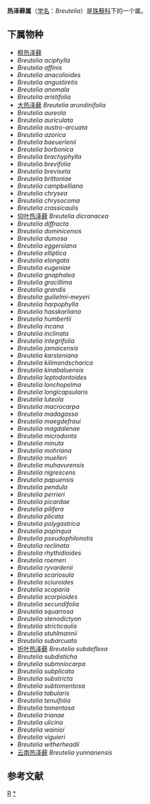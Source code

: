 {{Automatic taxobox
| taxon = Breutelia
| authority = (B. S. G.) Schimp.
}}

'''热泽藓属'''（[[学名|学名]]：''Breutelia''）是[[珠蘚科|珠蘚科]]下的一个属。

==下属物种==
* [[粗热泽藓|粗热泽藓]]
* ''Breutelia aciphylla''
* ''Breutelia affinis''
* ''Breutelia anacolioides''
* ''Breutelia angustiretis''
* ''Breutelia anomala''
* ''Breutelia aristifolia''
* [[大热泽藓|大热泽藓]] ''Breutelia arundinifolia''
* ''Breutelia aureola''
* ''Breutelia auriculata''
* ''Breutelia austro-arcuata''
* ''Breutelia azorica''
* ''Breutelia baeuerlenii''
* ''Breutelia borbonica''
* ''Breutelia brachyphylla''
* ''Breutelia brevifolia''
* ''Breutelia breviseta''
* ''Breutelia brittoniae''
* ''Breutelia campbelliana''
* ''Breutelia chrysea''
* ''Breutelia chrysocoma''
* ''Breutelia crassicaulis''
* [[仰叶热泽藓|仰叶热泽藓]] ''Breutelia dicranacea''
* ''Breutelia diffracta''
* ''Breutelia dominicensis''
* ''Breutelia dumosa''
* ''Breutelia eggersiana''
* ''Breutelia elliptica''
* ''Breutelia elongata''
* ''Breutelia eugeniae''
* ''Breutelia gnaphalea''
* ''Breutelia gracillima''
* ''Breutelia grandis''
* ''Breutelia guilielmi-meyeri''
* ''Breutelia harpophylla''
* ''Breutelia hasskarliana''
* ''Breutelia humbertii''
* ''Breutelia incana''
* ''Breutelia inclinata''
* ''Breutelia integrifolia''
* ''Breutelia jamaicensis''
* ''Breutelia karsteniana''
* ''Breutelia kilimandscharica''
* ''Breutelia kinabaluensis''
* ''Breutelia leptodontoides''
* ''Breutelia lonchopelma''
* ''Breutelia longicapsularis''
* ''Breutelia luteola''
* ''Breutelia macrocarpa''
* ''Breutelia madagassa''
* ''Breutelia maegdefraui''
* ''Breutelia magdalenae''
* ''Breutelia microdonta''
* ''Breutelia minuta''
* ''Breutelia mohriana''
* ''Breutelia muelleri''
* ''Breutelia muhavurensis''
* ''Breutelia nigrescens''
* ''Breutelia papuensis''
* ''Breutelia pendula''
* ''Breutelia perrieri''
* ''Breutelia picardae''
* ''Breutelia pilifera''
* ''Breutelia plicata''
* ''Breutelia polygastrica''
* ''Breutelia popinqua''
* ''Breutelia pseudophilonotis''
* ''Breutelia reclinata''
* ''Breutelia rhythidioides''
* ''Breutelia roemeri''
* ''Breutelia ryvardenii''
* ''Breutelia scariosula''
* ''Breutelia sciuroides''
* ''Breutelia scoparia''
* ''Breutelia scorpioides''
* ''Breutelia secundifolia''
* ''Breutelia squarrosa''
* ''Breutelia stenodictyon''
* ''Breutelia stricticaulis''
* ''Breutelia stuhlmannii''
* ''Breutelia subarcuata''
* [[折叶热泽藓|折叶热泽藓]] ''Breutelia subdeflexa''
* ''Breutelia subdisticha''
* ''Breutelia submniocarpa''
* ''Breutelia subplicata''
* ''Breutelia substricta''
* ''Breutelia subtomentosa''
* ''Breutelia tabularis''
* ''Breutelia tenuifolia''
* ''Breutelia tomentosa''
* ''Breutelia trianae''
* ''Breutelia ulicina''
* ''Breutelia wainioi''
* ''Breutelia viguieri''
* ''Breutelia witherheadii''
* [[云南热泽藓|云南热泽藓]] ''Breutelia yunnanensis''

== 参考文献 ==
{{Reflist}}

{{Taxonbar}}

[[Category:珠蘚科|R]]
[[Category:热泽藓属|*]]
